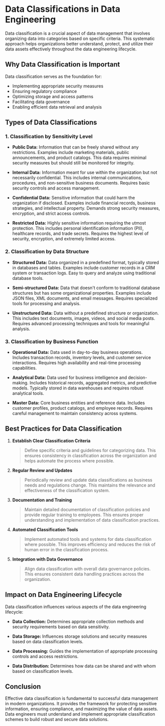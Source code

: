 # Data Classifications in Data Engineering

Data classification is a crucial aspect of data management that involves organizing data into categories based on specific criteria. This systematic approach helps organizations better understand, protect, and utilize their data assets effectively throughout the data engineering lifecycle.

## Why Data Classification is Important

Data classification serves as the foundation for:
- Implementing appropriate security measures
- Ensuring regulatory compliance
- Optimizing storage and access patterns
- Facilitating data governance
- Enabling efficient data retrieval and analysis

## Types of Data Classifications

### 1. Classification by Sensitivity Level

- **Public Data:** Information that can be freely shared without any restrictions. Examples include marketing materials, public announcements, and product catalogs. This data requires minimal security measures but should still be monitored for integrity.

- **Internal Data:** Information meant for use within the organization but not necessarily confidential. This includes internal communications, procedures, and non-sensitive business documents. Requires basic security controls and access management.

- **Confidential Data:** Sensitive information that could harm the organization if disclosed. Examples include financial records, business strategies, and intellectual property. Demands strong security measures, encryption, and strict access controls.

- **Restricted Data:** Highly sensitive information requiring the utmost protection. This includes personal identification information (PII), healthcare records, and trade secrets. Requires the highest level of security, encryption, and extremely limited access.

### 2. Classification by Data Structure

- **Structured Data:** Data organized in a predefined format, typically stored in databases and tables. Examples include customer records in a CRM system or transaction logs. Easy to query and analyze using traditional database tools.

- **Semi-structured Data:** Data that doesn't conform to traditional database structures but has some organizational properties. Examples include JSON files, XML documents, and email messages. Requires specialized tools for processing and analysis.

- **Unstructured Data:** Data without a predefined structure or organization. This includes text documents, images, videos, and social media posts. Requires advanced processing techniques and tools for meaningful analysis.

### 3. Classification by Business Function

- **Operational Data:** Data used in day-to-day business operations. Includes transaction records, inventory levels, and customer service interactions. Requires high availability and real-time processing capabilities.

- **Analytical Data:** Data used for business intelligence and decision-making. Includes historical records, aggregated metrics, and predictive models. Typically stored in data warehouses and requires robust analytical tools.

- **Master Data:** Core business entities and reference data. Includes customer profiles, product catalogs, and employee records. Requires careful management to maintain consistency across systems.

## Best Practices for Data Classification

1. **Establish Clear Classification Criteria**
   > Define specific criteria and guidelines for categorizing data. This ensures consistency in classification across the organization and helps automate the process where possible.

2. **Regular Review and Updates**
   > Periodically review and update data classifications as business needs and regulations change. This maintains the relevance and effectiveness of the classification system.

3. **Documentation and Training**
   > Maintain detailed documentation of classification policies and provide regular training to employees. This ensures proper understanding and implementation of data classification practices.

4. **Automated Classification Tools**
   > Implement automated tools and systems for data classification where possible. This improves efficiency and reduces the risk of human error in the classification process.

5. **Integration with Data Governance**
   > Align data classification with overall data governance policies. This ensures consistent data handling practices across the organization.

## Impact on Data Engineering Lifecycle

Data classification influences various aspects of the data engineering lifecycle:

- **Data Collection:** Determines appropriate collection methods and security requirements based on data sensitivity.

- **Data Storage:** Influences storage solutions and security measures based on data classification levels.

- **Data Processing:** Guides the implementation of appropriate processing controls and access restrictions.

- **Data Distribution:** Determines how data can be shared and with whom based on classification levels.

## Conclusion

Effective data classification is fundamental to successful data management in modern organizations. It provides the framework for protecting sensitive information, ensuring compliance, and maximizing the value of data assets. Data engineers must understand and implement appropriate classification schemes to build robust and secure data solutions.